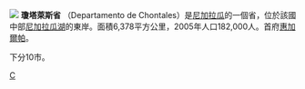 [[File:Chontales_Department_in_Nicaragua.svg|]]
'''瓊塔萊斯省''' （Departamento de Chontales）是[[尼加拉瓜|尼加拉瓜]]的一個省，位於該國中部[[尼加拉瓜湖|尼加拉瓜湖]]的東岸。面積6,378平方公里，2005年人口182,000人。首府[[惠加爾帕|惠加爾帕]]。

下分10市。

{{尼加拉瓜行政區劃}}

[[Category:尼加拉瓜行政區劃|C]]